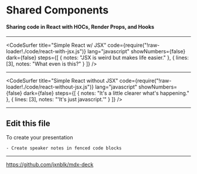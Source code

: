 
<Head>
  <title>Presentation Title</title>
</Head>

# Shared Components

#### Sharing code in React with HOCs, Render Props, and Hooks

---

<CodeSurfer
  title="Simple React w/ JSX"
  code={require("!raw-loader!./code/react-with-jsx.js")}
  lang="javascript"
  showNumbers={false}
  dark={false}
  steps={[
    { notes: "JSX is weird but makes life easier." },
    { lines: [3], notes: "What even is this?" }
  ]}
/>

---

<CodeSurfer
  title="Simple React without JSX"
  code={require("!raw-loader!./code/react-without-jsx.js")}
  lang="javascript"
  showNumbers={false}
  dark={false}
  steps={[
    { notes: "It's a little clearer what's happening." },
    { lines: [3], notes: "'It's just javascript.'" }
  ]}
/>

---

## Edit this file

To create your presentation

```notes
- Create speaker notes in fenced code blocks
```

---

<https://github.com/jxnblk/mdx-deck>
